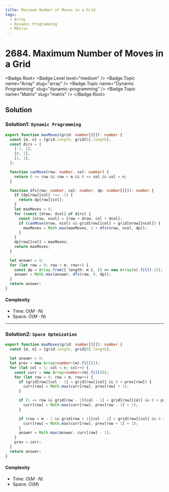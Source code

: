 ```yaml
---
title: Maximum Number of Moves in a Grid
tags:
  - Array
  - Dynamic Programming
  - Matrix
---
```


# 2684. Maximum Number of Moves in a Grid

<Badge.Root>
  <Badge.Level level="medium" />
  <Badge.Topic name="Array" slug="array" />
  <Badge.Topic name="Dynamic Programming" slug="dynamic-programming" />
  <Badge.Topic name="Matrix" slug="matrix" />
</Badge.Root>

## Solution

### Solution1: `Dynamic Programming`

```typescript filename="solution.ts" copy
export function maxMoves(grid: number[][]): number {
  const [m, n] = [grid.length, grid[0].length];
  const dirs = [
    [-1, 1],
    [0, 1],
    [1, 1],
  ];

  function canMove(row: number, col: number) {
    return 0 <= row && row < m && 0 <= col && col < n;
  }

  function dfs(row: number, col: number, dp: number[][]): number {
    if (dp[row][col] !== -1) {
      return dp[row][col];
    }
    let maxMoves = 0;
    for (const [drow, dcol] of dirs) {
      const [nrow, ncol] = [row + drow, col + dcol];
      if (canMove(nrow, ncol) && grid[row][col] < grid[nrow][ncol]) {
        maxMoves = Math.max(maxMoves, 1 + dfs(nrow, ncol, dp));
      }
    }
    dp[row][col] = maxMoves;
    return maxMoves;
  }

  let answer = 0;
  for (let row = 0; row < m; row++) {
    const dp = Array.from({ length: m }, () => new Array(n).fill(-1));
    answer = Math.max(answer, dfs(row, 0, dp));
  }
  return answer;
}
```

#### Complexity

- Time: $O(M \cdot N)$
- Space: $O(M \cdot N)$

---

### Solution2: `Space Optmization`

```typescript filename="solution.ts" copy
export function maxMoves(grid: number[][]): number {
  const [m, n] = [grid.length, grid[0].length];

  let answer = 0;
  let prev = new Array<number>(m).fill(1);
  for (let col = 1; col < n; col++) {
    const curr = new Array<number>(m).fill(0);
    for (let row = 0; row < m; row++) {
      if (grid[row][col - 1] < grid[row][col] && 0 < prev[row]) {
        curr[row] = Math.max(curr[row], prev[row] + 1);
      }

      if (1 <= row && grid[row - 1][col - 1] < grid[row][col] && 0 < prev[row - 1]) {
        curr[row] = Math.max(curr[row], prev[row - 1] + 1);
      }

      if (row < m - 1 && grid[row + 1][col - 1] < grid[row][col] && 0 < prev[row + 1]) {
        curr[row] = Math.max(curr[row], prev[row + 1] + 1);
      }
      answer = Math.max(answer, curr[row] - 1);
    }
    prev = curr;
  }
  return answer;
}
```

#### Complexity

- Time: $O(M \cdot N)$
- Space: $O(M)$

<ProblemLink
  codingSite="leetcode"
  href="https://leetcode.com/problems/maximum-number-of-moves-in-a-grid"
  title="Maximum Number of Moves in a Grid"
/>
